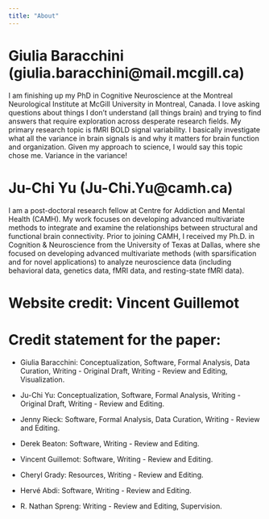 ```yaml
---
title: "About"
---
```

\newcommand\latexcode[1]{#1}

# Giulia Baracchini (giulia.baracchini@mail.mcgill.ca)

I am finishing up my PhD in Cognitive Neuroscience at the Montreal Neurological Institute at McGill University in Montreal, Canada. I love asking questions about things I don't understand (all things brain) and trying to find answers that require exploration across desperate research fields. My primary research topic is fMRI BOLD signal variability. I basically investigate what all the variance in brain signals is and why it matters for brain function and organization. Given my approach to science, I would say this topic chose me. Variance in the variance! 

# Ju-Chi Yu (Ju-Chi.Yu@camh.ca)

I am a post-doctoral research fellow at Centre for Addiction and Mental Health (CAMH). My work focuses on developing advanced multivariate methods to integrate and examine the relationships between structural and functional brain connectivity. Prior to joining CAMH, I received my Ph.D. in Cognition & Neuroscience from the University of Texas at Dallas, where she focused on developing advanced multivariate methods (with sparsification and for novel applications) to analyze neuroscience data (including behavioral data, genetics data, fMRI data, and resting-state fMRI data).

# Website credit: Vincent Guillemot

# Credit statement for the paper:
+ Giulia Baracchini: Conceptualization, Software, Formal Analysis, Data Curation, Writing - Original Draft, Writing - Review and Editing, Visualization. 

+ Ju-Chi Yu: Conceptualization, Software, Formal Analysis, Writing - Original Draft, Writing - Review and Editing. 

+ Jenny Rieck: Software, Formal Analysis, Data Curation, Writing - Review and Editing. 

+ Derek Beaton: Software, Writing - Review and Editing. 

+ Vincent Guillemot: Software, Writing - Review and Editing. 

+ Cheryl Grady: Resources, Writing - Review and Editing. 

+ Herv&eacute; Abdi: Software, Writing - Review and Editing. 

+ R. Nathan Spreng: Writing - Review and Editing, Supervision.


